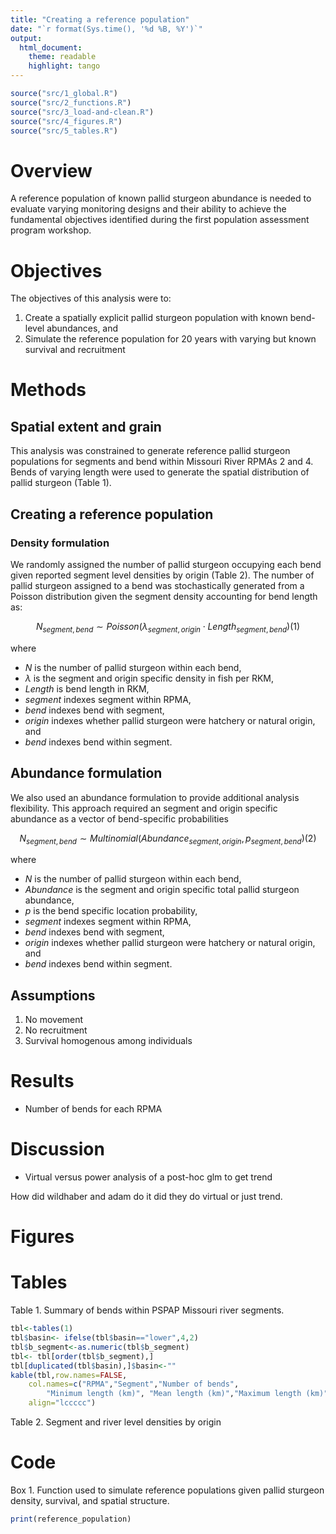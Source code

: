 ```yaml
---
title: "Creating a reference population"
date: "`r format(Sys.time(), '%d %B, %Y')`"
output: 
  html_document:
    theme: readable
    highlight: tango
---
```


```r
source("src/1_global.R")
source("src/2_functions.R")
source("src/3_load-and-clean.R")
source("src/4_figures.R")
source("src/5_tables.R")
```

<!--
rmarkdown::render("index.Rmd",output_format='html_document')# build page

??? 
* How static are habitats within bend... markov matrices of units
* Don't actually measure habitat dimensions? WTF?
-->

# Overview

A reference population of known pallid sturgeon abundance is needed to 
evaluate varying monitoring designs and their ability to achieve the fundamental
objectives identified during the first population assessment program workshop. 


# Objectives

The objectives of this analysis were to:

1. Create a spatially explicit pallid sturgeon population with known
bend-level abundances, and
2. Simulate the reference population for 20 years with varying but known
survival and recruitment


# Methods

## Spatial extent and grain

This analysis was constrained to generate reference pallid sturgeon populations
for segments and bend within Missouri River RPMAs 2 and 4. Bends of varying length
were used to generate the spatial distribution of pallid sturgeon (Table 1).



## Creating a reference population

### Density formulation
We randomly assigned the number of pallid sturgeon occupying each bend given
reported segment level densities by origin (Table 2). The number of pallid sturgeon
assigned to a bend was stochastically generated from a Poisson distribution given the 
segment density accounting for bend length as:

$$N_{segment,bend}\sim Poisson(\lambda_{segment,origin}\cdot Length_{segment,bend}) \text{(1)}$$

where 
 
* $N$ is the number of pallid sturgeon within each bend,
* $\lambda$ is the segment and origin specific density in fish per RKM,
* $Length$ is bend length in RKM,
* $segment$ indexes segment within RPMA,
* $bend$ indexes bend with segment,
* $origin$ indexes whether pallid sturgeon were hatchery or natural origin, and
* $bend$ indexes bend within segment. 

## Abundance formulation

We also used an abundance formulation to provide additional analysis flexibility.
This approach required an segment and origin specific abundance as a vector of 
bend-specific probabilities 


$$N_{segment,bend}\sim Multinomial(Abundance_{segment,origin}, p_{segment,bend}) \text{(2)}$$

where 
 
* $N$ is the number of pallid sturgeon within each bend,
* $Abundance$ is the segment and origin specific total pallid sturgeon abundance,
* $p$ is the bend specific location probability,
* $segment$ indexes segment within RPMA,
* $bend$ indexes bend with segment,
* $origin$ indexes whether pallid sturgeon were hatchery or natural origin, and
* $bend$ indexes bend within segment. 

## Assumptions

1. No movement 
2. No recruitment
3. Survival homogenous among individuals

# Results 

* Number of bends for each RPMA


# Discussion
* Virtual versus power analysis of a post-hoc glm to get trend

How did wildhaber and adam do it did they do virtual or just trend.


# Figures


# Tables


Table 1. Summary of bends within PSPAP Missouri river segments.
 
```r
tbl<-tables(1)
tbl$basin<- ifelse(tbl$basin=="lower",4,2)
tbl$b_segment<-as.numeric(tbl$b_segment)
tbl<- tbl[order(tbl$b_segment),]
tbl[duplicated(tbl$basin),]$basin<-""
kable(tbl,row.names=FALSE,
    col.names=c("RPMA","Segment","Number of bends",
        "Minimum length (km)", "Mean length (km)","Maximum length (km)"),
    align="lccccc")
```

Table 2. Segment and river level densities by origin


# Code

Box 1. Function used to simulate reference populations given pallid sturgeon
density, survival, and spatial structure. 

```r
print(reference_population)
```

